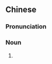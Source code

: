 {{also|鸡蛋仔}}
==Chinese==
{{zh-forms|s=鸡蛋仔|type=21}}
{{wikipedia|lang=zh}}
{{wikipedia|lang=yue}}

===Pronunciation===
{{zh-pron
|m=jīdànzǎi
|c=gai1 daan6 zai2
|cat=n
}}

===Noun===
{{zh-noun}}

# {{w|egg waffle}} {{gloss|popular Hong Kong street food}}